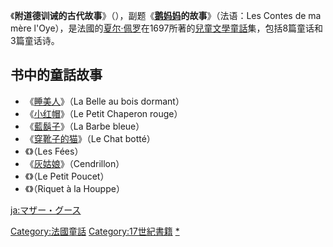 {{unreferenced|time=2019-08-17}}
{{Infobox Book
| name              = 鹅妈妈的故事<br /><small>Les Contes de ma mère l'Oye</small>
| author             = [[夏爾·佩羅|夏爾·佩羅]] 
| genre              = [[童話|童話]] 
| country            = 法國
| release_date       = 1697年1月 
| image              = Perrault1.jpg
| illustrator = [[古斯塔夫·多雷|古斯塔夫·多雷]]
}}

《'''附道德训诫的古代故事'''》（{{lang-fr|''Histoires ou contes du temps passé, avec des moralités''}}），副题《'''[[鹅妈妈|鹅妈妈]]的故事'''》（法语：Les Contes de ma mère l'Oye），是法國的[[夏尔·佩罗|夏尔·佩罗]]在1697所著的[[兒童文學|兒童文學]][[童話|童話]]集，包括8篇童话和3篇童话诗。

== 书中的童話故事 ==
* 《[[睡美人|睡美人]]》（La Belle au bois dormant）
* 《[[小红帽|小红帽]]》（Le Petit Chaperon rouge）
* 《[[藍鬍子|藍鬍子]]》（La Barbe bleue）
* 《[[穿靴子的猫|穿靴子的猫]]》（Le Chat botté）
* 《{{le|小仙女|Diamonds and Toads}}》（Les Fées）
* 《[[灰姑娘|灰姑娘]]》（Cendrillon）
* 《{{link-fr|小拇指 (故事)|Le Petit Poucet|小拇指}}》（Le Petit Poucet）
* 《{{link-fr|利凯小簇|Riquet à la houppe}}》（Riquet à la Houppe）

[[Category:法國童話|Category:法國童話]]
[[Category:17世紀書籍|Category:17世紀書籍]]
[[Category:鹅妈妈的故事|*]]
{{pub-stub}}
[[ja:マザー・グース|ja:マザー・グース]]